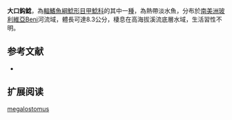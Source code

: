 {{Speciesbox
| name = 大口鈎鯰
| image = 
| image_width = 250px
| image_caption = 
| status = NE
| status_system = IUCN3.1
| genus = Ancistrus
| species = megalostomus
| authority = [[Pearson|Pearson]], 1924
| synonyms = 
}}

'''大口鈎鯰'''，為[[輻鰭魚綱|輻鰭魚綱]][[鯰形目|鯰形目]][[甲鯰科|甲鯰科]]的其中一[[種|種]]，為熱帶淡水魚，分布於[[南美洲|南美洲]][[玻利維亞|玻利維亞]]Beni河流域，體長可達8.3公分，棲息在高海拔溪流底層水域，生活習性不明。

==参考文献==
*{{FishBase_species|genus=Ancistrus|species=megalostomus|year=2014|month=11}}

== 扩展阅读 ==
{{refbegin}}
{{wikispecies-inline|Ancistrus megalostomus|大口鈎鯰}}
{{refend}}
{{Taxonbar|from=Q6431360}}

[[Category:鈎鯰屬|megalostomus]]